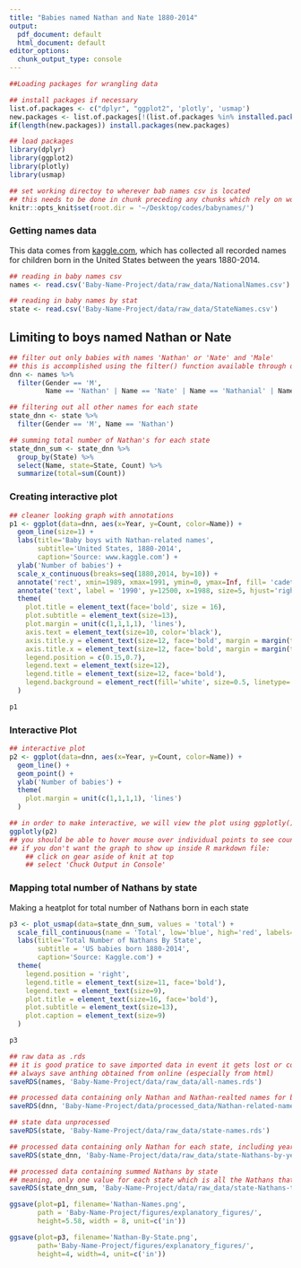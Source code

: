 ```yaml
---
title: "Babies named Nathan and Nate 1880-2014"
output:
  pdf_document: default
  html_document: default
editor_options:
  chunk_output_type: console
---
```



```r
##Loading packages for wrangling data

## install packages if necessary
list.of.packages <- c("dplyr", "ggplot2", 'plotly', 'usmap')
new.packages <- list.of.packages[!(list.of.packages %in% installed.packages()[,"Package"])]
if(length(new.packages)) install.packages(new.packages)

## load packages
library(dplyr)
library(ggplot2)
library(plotly)
library(usmap)

## set working directoy to wherever bab names csv is located
## this needs to be done in chunk preceding any chunks which rely on working directory setting 
knitr::opts_knit$set(root.dir = '~/Desktop/codes/babynames/')
```

### Getting names data

This data comes from [kaggle.com](https://www.kaggle.com/kaggle/us-baby-names), which has collected all recorded names for children born in the United States between the years 1880-2014.

```r
## reading in baby names csv
names <- read.csv('Baby-Name-Project/data/raw_data/NationalNames.csv')

## reading in baby names by stat
state <- read.csv('Baby-Name-Project/data/raw_data/StateNames.csv')
```

## Limiting to boys named Nathan or Nate

```r

## filter out only babies with names 'Nathan' or 'Nate' and 'Male'
## this is accomplished using the filter() function available through dplyr package
dnn <- names %>% 
  filter(Gender == 'M', 
         Name == 'Nathan' | Name == 'Nate' | Name == 'Nathanial' | Name == 'Nathaniel' | Name == 'Nathanael')

## filtering out all other names for each state
state_dnn <- state %>% 
  filter(Gender == 'M', Name == 'Nathan')

## summing total number of Nathan's for each state
state_dnn_sum <- state_dnn %>% 
  group_by(State) %>%
  select(Name, state=State, Count) %>%
  summarize(total=sum(Count))
```

### Creating interactive plot

```r

## cleaner looking graph with annotations
p1 <- ggplot(data=dnn, aes(x=Year, y=Count, color=Name)) + 
  geom_line(size=1) + 
  labs(title='Baby boys with Nathan-related names',
       subtitle='United States, 1880-2014', 
       caption='Source: www.kaggle.com') + 
  ylab('Number of babies') +
  scale_x_continuous(breaks=seq(1880,2014, by=10)) +
  annotate('rect', xmin=1989, xmax=1991, ymin=0, ymax=Inf, fill= 'cadetblue3', alpha=0.6) + 
  annotate('text', label = '1990', y=12500, x=1988, size=5, hjust='right') + 
  theme(
    plot.title = element_text(face='bold', size = 16),
    plot.subtitle = element_text(size=13),
    plot.margin = unit(c(1,1,1,1), 'lines'),
    axis.text = element_text(size=10, color='black'),
    axis.title.y = element_text(size=12, face='bold', margin = margin(t=0,r=10,b=0,l=0)),
    axis.title.x = element_text(size=12, face='bold', margin = margin(t=10,r=0,b=0,l=0)),
    legend.position = c(0.15,0.7),
    legend.text = element_text(size=12),
    legend.title = element_text(size=12, face='bold'),
    legend.background = element_rect(fill='white', size=0.5, linetype='solid', color='black')
  )

p1

```

### Interactive Plot

```r

## interactive plot
p2 <- ggplot(data=dnn, aes(x=Year, y=Count, color=Name)) + 
  geom_line() + 
  geom_point() + 
  ylab('Number of babies') + 
  theme(
    plot.margin = unit(c(1,1,1,1), 'lines')
  )

## in order to make interactive, we will view the plot using ggplotly() function
ggplotly(p2)
## you should be able to hover mouse over individual points to see count and year
## if you don't want the graph to show up inside R markdown file:
    ## click on gear aside of knit at top
    ## select 'Chuck Output in Console'
```


### Mapping total number of Nathans by state

Making a heatplot for total number of Nathans born in each state

```r

p3 <- plot_usmap(data=state_dnn_sum, values = 'total') + 
  scale_fill_continuous(name = 'Total', low='blue', high='red', labels=scales::comma) + 
  labs(title='Total Number of Nathans By State', 
       subtitle = 'US babies born 1880-2014', 
       caption='Source: Kaggle.com') + 
  theme(
    legend.position = 'right',
    legend.title = element_text(size=11, face='bold'),
    legend.text = element_text(size=9),
    plot.title = element_text(size=16, face='bold'),
    plot.subtitle = element_text(size=13),
    plot.caption = element_text(size=9)
  )

p3
```


```r
## raw data as .rds
## it is good pratice to save imported data in event it gets lost or corrupt. 
## always save anthing obtained from online (especially from html)
saveRDS(names, 'Baby-Name-Project/data/raw_data/all-names.rds')

## processed data containing only Nathan and Nathan-realted names for boys
saveRDS(dnn, 'Baby-Name-Project/data/processed_data/Nathan-related-names.rds')

## state data unprocessed
saveRDS(state, 'Baby-Name-Project/data/raw_data/state-names.rds')

## processed data containing only Nathan for each state, including years
saveRDS(state_dnn, 'Baby-Name-Project/data/raw_data/state-Nathans-by-year.rds')

## processed data containing summed Nathans by state
## meaning, only one value for each state which is all the Nathans that were ever born there
saveRDS(state_dnn_sum, 'Baby-Name-Project/data/raw_data/state-Nathans-total.rds')
```


```r

ggsave(plot=p1, filename='Nathan-Names.png', 
       path = 'Baby-Name-Project/figures/explanatory_figures/', 
       height=5.58, width = 8, unit=c('in'))

ggsave(plot=p3, filename='Nathan-By-State.png',
       path='Baby-Name-Project/figures/explanatory_figures/',
       height=4, width=4, unit=c('in'))
```